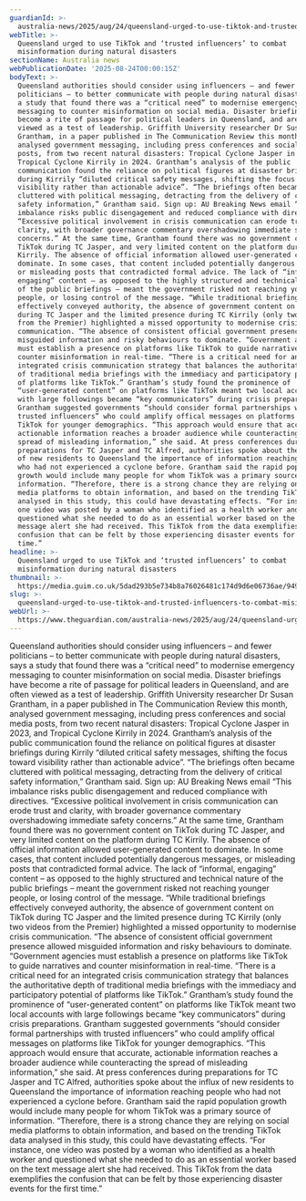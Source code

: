 ```yaml
---
guardianId: >-
  australia-news/2025/aug/24/queensland-urged-to-use-tiktok-and-trusted-influencers-to-combat-misinformation-during-natural-disasters
webTitle: >-
  Queensland urged to use TikTok and ‘trusted influencers’ to combat
  misinformation during natural disasters
sectionName: Australia news
webPublicationDate: '2025-08-24T00:00:15Z'
bodyText: >-
  Queensland authorities should consider using influencers – and fewer
  politicians – to better communicate with people during natural disasters, says
  a study that found there was a “critical need” to modernise emergency
  messaging to counter misinformation on social media. Disaster briefings have
  become a rite of passage for political leaders in Queensland, and are often
  viewed as a test of leadership. Griffith University researcher Dr Susan
  Grantham, in a paper published in The Communication Review this month,
  analysed government messaging, including press conferences and social media
  posts, from two recent natural disasters: Tropical Cyclone Jasper in 2023, and
  Tropical Cyclone Kirrily in 2024. Grantham’s analysis of the public
  communication found the reliance on political figures at disaster briefings
  during Kirrily “diluted critical safety messages, shifting the focus toward
  visibility rather than actionable advice”. “The briefings often became
  cluttered with political messaging, detracting from the delivery of critical
  safety information,” Grantham said. Sign up: AU Breaking News email “This
  imbalance risks public disengagement and reduced compliance with directives.
  “Excessive political involvement in crisis communication can erode trust and
  clarity, with broader governance commentary overshadowing immediate safety
  concerns.” At the same time, Grantham found there was no government content on
  TikTok during TC Jasper, and very limited content on the platform during TC
  Kirrily. The absence of official information allowed user-generated content to
  dominate. In some cases, that content included potentially dangerous messages,
  or misleading posts that contradicted formal advice. The lack of “informal,
  engaging” content – as opposed to the highly structured and technical nature
  of the public briefings – meant the government risked not reaching younger
  people, or losing control of the message. “While traditional briefings
  effectively conveyed authority, the absence of government content on TikTok
  during TC Jasper and the limited presence during TC Kirrily (only two videos
  from the Premier) highlighted a missed opportunity to modernise crisis
  communication. “The absence of consistent official government presence allowed
  misguided information and risky behaviours to dominate. “Government agencies
  must establish a presence on platforms like TikTok to guide narratives and
  counter misinformation in real-time. “There is a critical need for an
  integrated crisis communication strategy that balances the authoritative depth
  of traditional media briefings with the immediacy and participatory potential
  of platforms like TikTok.” Grantham’s study found the prominence of
  “user-generated content” on platforms like TikTok meant two local accounts
  with large followings became “key communicators” during crisis preparations.
  Grantham suggested governments “should consider formal partnerships with
  trusted influencers” who could amplify offical messages on platforms like
  TikTok for younger demographics. “This approach would ensure that accurate,
  actionable information reaches a broader audience while counteracting the
  spread of misleading information,” she said. At press conferences during
  preparations for TC Jasper and TC Alfred, authorities spoke about the influx
  of new residents to Queensland the importance of information reaching people
  who had not experienced a cyclone before. Grantham said the rapid population
  growth would include many people for whom TikTok was a primary source of
  information. “Therefore, there is a strong chance they are relying on social
  media platforms to obtain information, and based on the trending TikTok data
  analysed in this study, this could have devastating effects. “For instance,
  one video was posted by a woman who identified as a health worker and
  questioned what she needed to do as an essential worker based on the text
  message alert she had received. This TikTok from the data exemplifies the
  confusion that can be felt by those experiencing disaster events for the first
  time.”
headline: >-
  Queensland urged to use TikTok and ‘trusted influencers’ to combat
  misinformation during natural disasters
thumbnail: >-
  https://media.guim.co.uk/5dad293b5e734b8a76026481c174d9d6e06736ae/949_739_3279_2624/500.jpg
slug: >-
  queensland-urged-to-use-tiktok-and-trusted-influencers-to-combat-misinformation-during-natural-disasters
webUrl: >-
  https://www.theguardian.com/australia-news/2025/aug/24/queensland-urged-to-use-tiktok-and-trusted-influencers-to-combat-misinformation-during-natural-disasters
---
```

Queensland authorities should consider using influencers – and fewer politicians – to better communicate with people during natural disasters, says a study that found there was a “critical need” to modernise emergency messaging to counter misinformation on social media. Disaster briefings have become a rite of passage for political leaders in Queensland, and are often viewed as a test of leadership. Griffith University researcher Dr Susan Grantham, in a paper published in The Communication Review this month, analysed government messaging, including press conferences and social media posts, from two recent natural disasters: Tropical Cyclone Jasper in 2023, and Tropical Cyclone Kirrily in 2024. Grantham’s analysis of the public communication found the reliance on political figures at disaster briefings during Kirrily “diluted critical safety messages, shifting the focus toward visibility rather than actionable advice”. “The briefings often became cluttered with political messaging, detracting from the delivery of critical safety information,” Grantham said. Sign up: AU Breaking News email “This imbalance risks public disengagement and reduced compliance with directives. “Excessive political involvement in crisis communication can erode trust and clarity, with broader governance commentary overshadowing immediate safety concerns.” At the same time, Grantham found there was no government content on TikTok during TC Jasper, and very limited content on the platform during TC Kirrily. The absence of official information allowed user-generated content to dominate. In some cases, that content included potentially dangerous messages, or misleading posts that contradicted formal advice. The lack of “informal, engaging” content – as opposed to the highly structured and technical nature of the public briefings – meant the government risked not reaching younger people, or losing control of the message. “While traditional briefings effectively conveyed authority, the absence of government content on TikTok during TC Jasper and the limited presence during TC Kirrily (only two videos from the Premier) highlighted a missed opportunity to modernise crisis communication. “The absence of consistent official government presence allowed misguided information and risky behaviours to dominate. “Government agencies must establish a presence on platforms like TikTok to guide narratives and counter misinformation in real-time. “There is a critical need for an integrated crisis communication strategy that balances the authoritative depth of traditional media briefings with the immediacy and participatory potential of platforms like TikTok.” Grantham’s study found the prominence of “user-generated content” on platforms like TikTok meant two local accounts with large followings became “key communicators” during crisis preparations. Grantham suggested governments “should consider formal partnerships with trusted influencers” who could amplify offical messages on platforms like TikTok for younger demographics. “This approach would ensure that accurate, actionable information reaches a broader audience while counteracting the spread of misleading information,” she said. At press conferences during preparations for TC Jasper and TC Alfred, authorities spoke about the influx of new residents to Queensland the importance of information reaching people who had not experienced a cyclone before. Grantham said the rapid population growth would include many people for whom TikTok was a primary source of information. “Therefore, there is a strong chance they are relying on social media platforms to obtain information, and based on the trending TikTok data analysed in this study, this could have devastating effects. “For instance, one video was posted by a woman who identified as a health worker and questioned what she needed to do as an essential worker based on the text message alert she had received. This TikTok from the data exemplifies the confusion that can be felt by those experiencing disaster events for the first time.”
